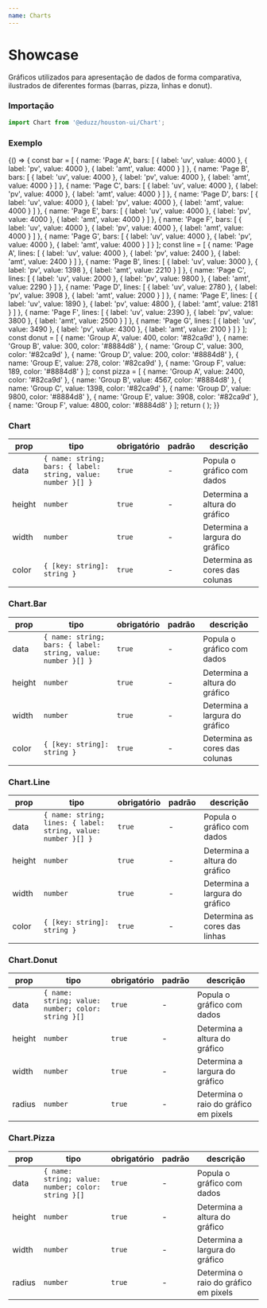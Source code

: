 ```yaml
---
name: Charts
---
```





# Showcase

Gráficos utilizados para apresentação de dados de forma comparativa, ilustrados de diferentes formas (barras, pizza,
linhas e donut).

### Importação

```ts
import Chart from '@eduzz/houston-ui/Chart';
```

### Exemplo

<Playground>
  {() => {
    const bar = [
      {
        name: 'Page A',
        bars: [
          { label: 'uv', value: 4000 },
          { label: 'pv', value: 4000 },
          { label: 'amt', value: 4000 }
        ]
      },
      {
        name: 'Page B',
        bars: [
          { label: 'uv', value: 4000 },
          { label: 'pv', value: 4000 },
          { label: 'amt', value: 4000 }
        ]
      },
      {
        name: 'Page C',
        bars: [
          { label: 'uv', value: 4000 },
          { label: 'pv', value: 4000 },
          { label: 'amt', value: 4000 }
        ]
      },
      {
        name: 'Page D',
        bars: [
          { label: 'uv', value: 4000 },
          { label: 'pv', value: 4000 },
          { label: 'amt', value: 4000 }
        ]
      },
      {
        name: 'Page E',
        bars: [
          { label: 'uv', value: 4000 },
          { label: 'pv', value: 4000 },
          { label: 'amt', value: 4000 }
        ]
      },
      {
        name: 'Page F',
        bars: [
          { label: 'uv', value: 4000 },
          { label: 'pv', value: 4000 },
          { label: 'amt', value: 4000 }
        ]
      },
      {
        name: 'Page G',
        bars: [
          { label: 'uv', value: 4000 },
          { label: 'pv', value: 4000 },
          { label: 'amt', value: 4000 }
        ]
      }
    ];
    const line = [
      {
        name: 'Page A',
        lines: [
          { label: 'uv', value: 4000 },
          { label: 'pv', value: 2400 },
          { label: 'amt', value: 2400 }
        ]
      },
      {
        name: 'Page B',
        lines: [
          { label: 'uv', value: 3000 },
          { label: 'pv', value: 1398 },
          { label: 'amt', value: 2210 }
        ]
      },
      {
        name: 'Page C',
        lines: [
          { label: 'uv', value: 2000 },
          { label: 'pv', value: 9800 },
          { label: 'amt', value: 2290 }
        ]
      },
      {
        name: 'Page D',
        lines: [
          { label: 'uv', value: 2780 },
          { label: 'pv', value: 3908 },
          { label: 'amt', value: 2000 }
        ]
      },
      {
        name: 'Page E',
        lines: [
          { label: 'uv', value: 1890 },
          { label: 'pv', value: 4800 },
          { label: 'amt', value: 2181 }
        ]
      },
      {
        name: 'Page F',
        lines: [
          { label: 'uv', value: 2390 },
          { label: 'pv', value: 3800 },
          { label: 'amt', value: 2500 }
        ]
      },
      {
        name: 'Page G',
        lines: [
          { label: 'uv', value: 3490 },
          { label: 'pv', value: 4300 },
          { label: 'amt', value: 2100 }
        ]
      }
    ];
    const donut = [
      { name: 'Group A', value: 400, color: '#82ca9d' },
      { name: 'Group B', value: 300, color: '#8884d8' },
      { name: 'Group C', value: 300, color: '#82ca9d' },
      { name: 'Group D', value: 200, color: '#8884d8' },
      { name: 'Group E', value: 278, color: '#82ca9d' },
      { name: 'Group F', value: 189, color: '#8884d8' }
    ];
    const pizza = [
      { name: 'Group A', value: 2400, color: '#82ca9d' },
      { name: 'Group B', value: 4567, color: '#8884d8' },
      { name: 'Group C', value: 1398, color: '#82ca9d' },
      { name: 'Group D', value: 9800, color: '#8884d8' },
      { name: 'Group E', value: 3908, color: '#82ca9d' },
      { name: 'Group F', value: 4800, color: '#8884d8' }
    ];
    return (
      <Container>
        <Row justifyContent='space-around'>
          <Column xs={12} md={4}>
            <Chart data={bar} color={{ pv: '#8884d8', uv: '#82ca9d' }} width={500} height={300} />
            <Chart.Bar data={bar} color={{ pv: '#8884d8', uv: '#82ca9d' }} width={600} height={400} />
            <Chart.Line color={{ pv: '#8884d8', uv: '#82ca9d' }} data={line} width={600} height={400} />
            <Chart.Donut data={donut} width={400} height={400} radius={80} />
            <Chart.Pizza data={pizza} width={400} height={400} radius={80} />
          </Column>
        </Row>
      </Container>
    );
  }}
</Playground>

### Chart

| prop   | tipo                                                         | obrigatório | padrão | descrição                      |
| ------ | ------------------------------------------------------------ | ----------- | ------ | ------------------------------ |
| data   | `{ name: string; bars: { label: string, value: number }[] }` | `true`      | -      | Popula o gráfico com dados     |
| height | `number`                                                     | `true`      | -      | Determina a altura do gráfico  |
| width  | `number`                                                     | `true`      | -      | Determina a largura do gráfico |
| color  | `{ [key: string]: string }`                                  | `true`      | -      | Determina as cores das colunas |

### Chart.Bar

| prop   | tipo                                                         | obrigatório | padrão | descrição                      |
| ------ | ------------------------------------------------------------ | ----------- | ------ | ------------------------------ |
| data   | `{ name: string; bars: { label: string, value: number }[] }` | `true`      | -      | Popula o gráfico com dados     |
| height | `number`                                                     | `true`      | -      | Determina a altura do gráfico  |
| width  | `number`                                                     | `true`      | -      | Determina a largura do gráfico |
| color  | `{ [key: string]: string }`                                  | `true`      | -      | Determina as cores das colunas |

### Chart.Line

| prop   | tipo                                                          | obrigatório | padrão | descrição                      |
| ------ | ------------------------------------------------------------- | ----------- | ------ | ------------------------------ |
| data   | `{ name: string; lines: { label: string, value: number }[] }` | `true`      | -      | Popula o gráfico com dados     |
| height | `number`                                                      | `true`      | -      | Determina a altura do gráfico  |
| width  | `number`                                                      | `true`      | -      | Determina a largura do gráfico |
| color  | `{ [key: string]: string }`                                   | `true`      | -      | Determina as cores das linhas  |

### Chart.Donut

| prop   | tipo                                               | obrigatório | padrão | descrição                             |
| ------ | -------------------------------------------------- | ----------- | ------ | ------------------------------------- |
| data   | `{ name: string; value: number; color: string }[]` | `true`      | -      | Popula o gráfico com dados            |
| height | `number`                                           | `true`      | -      | Determina a altura do gráfico         |
| width  | `number`                                           | `true`      | -      | Determina a largura do gráfico        |
| radius | `number`                                           | `true`      | -      | Determina o raio do gráfico em pixels |

### Chart.Pizza

| prop   | tipo                                               | obrigatório | padrão | descrição                             |
| ------ | -------------------------------------------------- | ----------- | ------ | ------------------------------------- |
| data   | `{ name: string; value: number; color: string }[]` | `true`      | -      | Popula o gráfico com dados            |
| height | `number`                                           | `true`      | -      | Determina a altura do gráfico         |
| width  | `number`                                           | `true`      | -      | Determina a largura do gráfico        |
| radius | `number`                                           | `true`      | -      | Determina o raio do gráfico em pixels |
